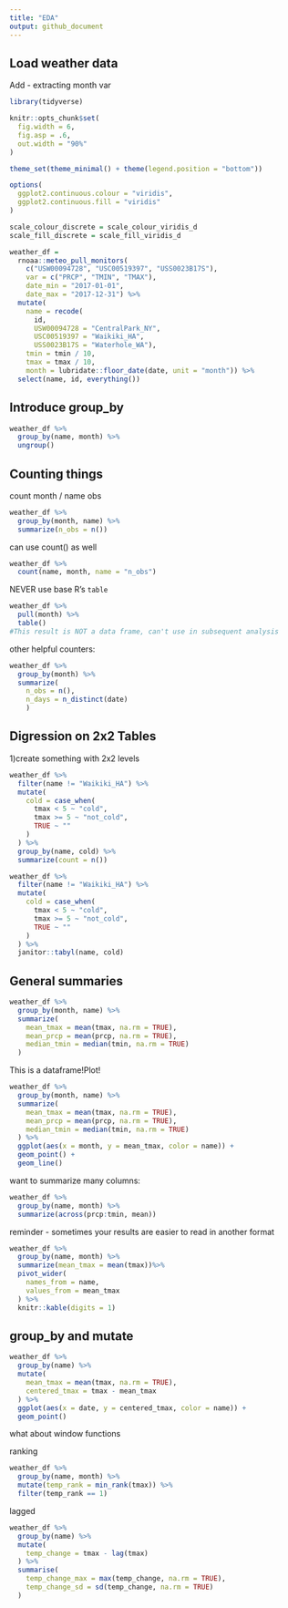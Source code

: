 ```yaml
---
title: "EDA"
output: github_document
---
```


## Load weather data

Add - extracting month var

```r
library(tidyverse)

knitr::opts_chunk$set(
  fig.width = 6, 
  fig.asp = .6,
  out.width = "90%"
)

theme_set(theme_minimal() + theme(legend.position = "bottom"))

options(
  ggplot2.continuous.colour = "viridis", 
  ggplot2.continuous.fill = "viridis"
)

scale_colour_discrete = scale_colour_viridis_d
scale_fill_discrete = scale_fill_viridis_d
```

```r
weather_df =  
  rnoaa::meteo_pull_monitors(
    c("USW00094728", "USC00519397", "USS0023B17S"),
    var = c("PRCP", "TMIN", "TMAX"), 
    date_min = "2017-01-01",
    date_max = "2017-12-31") %>%
  mutate(
    name = recode(
      id, 
      USW00094728 = "CentralPark_NY", 
      USC00519397 = "Waikiki_HA",
      USS0023B17S = "Waterhole_WA"),
    tmin = tmin / 10,
    tmax = tmax / 10,
    month = lubridate::floor_date(date, unit = "month")) %>%
  select(name, id, everything())
```

## Introduce group_by 

```r
weather_df %>% 
  group_by(name, month) %>% 
  ungroup()
```

## Counting things 

count month / name obs

```r
weather_df %>% 
  group_by(month, name) %>% 
  summarize(n_obs = n())
```

can use count() as well 

```r
weather_df %>% 
  count(name, month, name = "n_obs")
```

NEVER use base R's `table`

```r
weather_df %>% 
  pull(month) %>% 
  table()
#This result is NOT a data frame, can't use in subsequent analysis
```

other helpful counters: 

```r
weather_df %>% 
  group_by(month) %>% 
  summarize(
    n_obs = n(), 
    n_days = n_distinct(date)
    )
```

## Digression on 2x2 Tables 

1)create something with 2x2 levels

```r
weather_df %>% 
  filter(name != "Waikiki_HA") %>%
  mutate(
    cold = case_when(
      tmax < 5 ~ "cold", 
      tmax >= 5 ~ "not_cold", 
      TRUE ~ ""
    )
  ) %>% 
  group_by(name, cold) %>% 
  summarize(count = n())

```

```r
weather_df %>% 
  filter(name != "Waikiki_HA") %>%
  mutate(
    cold = case_when(
      tmax < 5 ~ "cold", 
      tmax >= 5 ~ "not_cold", 
      TRUE ~ ""
    )
  ) %>% 
  janitor::tabyl(name, cold)
```

## General summaries

```r
weather_df %>% 
  group_by(month, name) %>% 
  summarize(
    mean_tmax = mean(tmax, na.rm = TRUE), 
    mean_prcp = mean(prcp, na.rm = TRUE), 
    median_tmin = median(tmin, na.rm = TRUE)
  )
```

This is a dataframe!Plot!

```r
weather_df %>% 
  group_by(month, name) %>% 
  summarize(
    mean_tmax = mean(tmax, na.rm = TRUE), 
    mean_prcp = mean(prcp, na.rm = TRUE), 
    median_tmin = median(tmin, na.rm = TRUE)
  ) %>% 
  ggplot(aes(x = month, y = mean_tmax, color = name)) +
  geom_point() +
  geom_line()
```

want to summarize many columns:

```r
weather_df %>% 
  group_by(name, month) %>% 
  summarize(across(prcp:tmin, mean))
```

reminder - sometimes your results are easier to read in another format

```r
weather_df %>% 
  group_by(name, month) %>% 
  summarize(mean_tmax = mean(tmax))%>% 
  pivot_wider(
    names_from = name, 
    values_from = mean_tmax
  ) %>% 
  knitr::kable(digits = 1)
```

## group_by and mutate



```r
weather_df %>% 
  group_by(name) %>% 
  mutate(
    mean_tmax = mean(tmax, na.rm = TRUE), 
    centered_tmax = tmax - mean_tmax
  ) %>% 
  ggplot(aes(x = date, y = centered_tmax, color = name)) +
  geom_point()
```

what about window functions

ranking 
```r
weather_df %>% 
  group_by(name, month) %>% 
  mutate(temp_rank = min_rank(tmax)) %>% 
  filter(temp_rank == 1)

```

lagged

```r
weather_df %>% 
  group_by(name) %>% 
  mutate(
    temp_change = tmax - lag(tmax)
  ) %>% 
  summarise(
    temp_change_max = max(temp_change, na.rm = TRUE), 
    temp_change_sd = sd(temp_change, na.rm = TRUE)
  )
```

